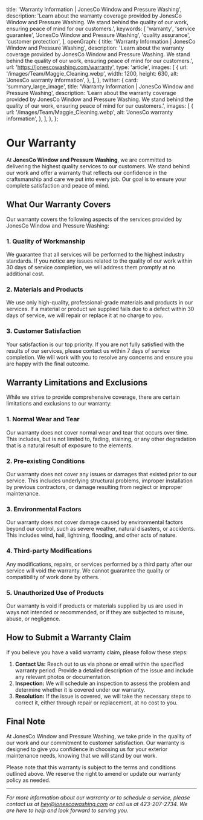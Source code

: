 
  title: 'Warranty Information | JonesCo Window and Pressure Washing',
  description:
    'Learn about the warranty coverage provided by JonesCo Window and Pressure Washing. We stand behind the quality of our work, ensuring peace of mind for our customers.',
  keywords: [
    'warranty',
    'service guarantee',
    'JonesCo Window and Pressure Washing',
    'quality assurance',
    'customer protection',
  ],
  openGraph: {
    title: 'Warranty Information | JonesCo Window and Pressure Washing',
    description:
      'Learn about the warranty coverage provided by JonesCo Window and Pressure Washing. We stand behind the quality of our work, ensuring peace of mind for our customers.',
    url: 'https://jonescowashing.com/warranty',
    type: 'article',
    images: [
      {
        url: '/images/Team/Maggie_Cleaning.webp',
        width: 1200,
        height: 630,
        alt: 'JonesCo warranty information',
      },
    ],
  },
  twitter: {
    card: 'summary_large_image',
    title: 'Warranty Information | JonesCo Window and Pressure Washing',
    description:
      'Learn about the warranty coverage provided by JonesCo Window and Pressure Washing. We stand behind the quality of our work, ensuring peace of mind for our customers.',
    images: [
      {
        url: '/images/Team/Maggie_Cleaning.webp',
        alt: 'JonesCo warranty information',
      },
    ],
  },
};

# Our Warranty

At **JonesCo Window and Pressure Washing**, we are committed to delivering the highest quality services to our customers. We stand behind our work and offer a warranty that reflects our confidence in the craftsmanship and care we put into every job. Our goal is to ensure your complete satisfaction and peace of mind.

## What Our Warranty Covers

Our warranty covers the following aspects of the services provided by JonesCo Window and Pressure Washing:

### 1. Quality of Workmanship
We guarantee that all services will be performed to the highest industry standards. If you notice any issues related to the quality of our work within 30 days of service completion, we will address them promptly at no additional cost.

### 2. Materials and Products
We use only high-quality, professional-grade materials and products in our services. If a material or product we supplied fails due to a defect within 30 days of service, we will repair or replace it at no charge to you.

### 3. Customer Satisfaction
Your satisfaction is our top priority. If you are not fully satisfied with the results of our services, please contact us within 7 days of service completion. We will work with you to resolve any concerns and ensure you are happy with the final outcome.

## Warranty Limitations and Exclusions

While we strive to provide comprehensive coverage, there are certain limitations and exclusions to our warranty:

### 1. Normal Wear and Tear
Our warranty does not cover normal wear and tear that occurs over time. This includes, but is not limited to, fading, staining, or any other degradation that is a natural result of exposure to the elements.

### 2. Pre-existing Conditions
Our warranty does not cover any issues or damages that existed prior to our service. This includes underlying structural problems, improper installation by previous contractors, or damage resulting from neglect or improper maintenance.

### 3. Environmental Factors
Our warranty does not cover damage caused by environmental factors beyond our control, such as severe weather, natural disasters, or accidents. This includes wind, hail, lightning, flooding, and other acts of nature.

### 4. Third-party Modifications
Any modifications, repairs, or services performed by a third party after our service will void the warranty. We cannot guarantee the quality or compatibility of work done by others.

### 5. Unauthorized Use of Products
Our warranty is void if products or materials supplied by us are used in ways not intended or recommended, or if they are subjected to misuse, abuse, or negligence.

## How to Submit a Warranty Claim

If you believe you have a valid warranty claim, please follow these steps:

1. **Contact Us:** Reach out to us via phone or email within the specified warranty period. Provide a detailed description of the issue and include any relevant photos or documentation.
2. **Inspection:** We will schedule an inspection to assess the problem and determine whether it is covered under our warranty.
3. **Resolution:** If the issue is covered, we will take the necessary steps to correct it, either through repair or replacement, at no cost to you.

## Final Note

At JonesCo Window and Pressure Washing, we take pride in the quality of our work and our commitment to customer satisfaction. Our warranty is designed to give you confidence in choosing us for your exterior maintenance needs, knowing that we will stand by our work.

Please note that this warranty is subject to the terms and conditions outlined above. We reserve the right to amend or update our warranty policy as needed.

---

*For more information about our warranty or to schedule a service, please contact us at [hey@jonescowashing.com](mailto:hey@jonescowashing.com) or call us at 423-207-2734. We are here to help and look forward to serving you.*
